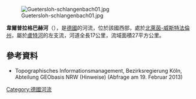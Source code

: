 {{Onesource|time=2020-08-14T04:12:30+00:00}}
{{Coord|51|56|41.61|N|8|16|42.95|E|display=title}}

[[Image:Guetersloh-schlangenbach01.jpg|right]]

'''韋爾普拉格巴赫河'''（{{lang-de|Welplagebach}}），是[[德國|德國]]的河流，位於該國西部，處於[[北萊茵-威斯特法倫州|北萊茵-威斯特法倫州]]，屬於[[盧特河_(埃姆斯河支流)|盧特河]]的左支流，河道全長17公里，流域面積27平方公里。

==參考資料==
* Topographisches Informationsmanagement, Bezirksregierung Köln, Abteilung GEObasis NRW (Hinweise) (Abfrage am 19. Februar 2013)

{{Germany-geo-stub}}
[[Category:德國河流|Category:德國河流]]